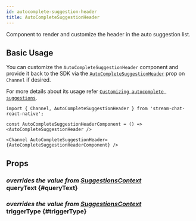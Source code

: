 ```yaml
---
id: autocomplete-suggestion-header
title: AutoCompleteSuggestionHeader
---
```



Component to render and customize the header in the auto suggestion list.

## Basic Usage

You can customize the `AutoCompleteSuggestionHeader` component and provide it back to the SDK via the [`AutoCompleteSuggestionHeader`](../core-components/channel.mdx#AutoCompleteSuggestionHeader) prop on `Channel` if desired.

For more details about its usage refer [`Customizing autocomplete suggestions`](../guides/auto_complete_suggestion_list_customizations.mdx).

```tsx
import { Channel, AutoCompleteSuggestionHeader } from 'stream-chat-react-native';

const AutoCompleteSuggestionHeaderComponent = () => <AutoCompleteSuggestionHeader />

<Channel AutoCompleteSuggestionHeader={AutoCompleteSuggestionHeaderComponent} />
```

## Props

### <div class="label description">_overrides the value from [SuggestionsContext](../contexts/suggestions_context.mdx#querytext)_</div> queryText {#queryText}

<QueryText />

### <div class="label description">_overrides the value from [SuggestionsContext](../contexts/suggestions_context.mdx#triggertype)_</div> triggerType {#triggerType}

<TriggerType />
